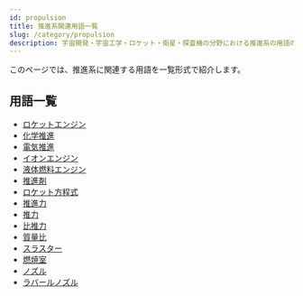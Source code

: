 ```yaml
---
id: propulsion
title: 推進系関連用語一覧
slug: /category/propulsion
description: 宇宙開発・宇宙工学・ロケット・衛星・探査機の分野における推進系の用語の一覧です．意味・定義・概要・説明ページへと移ることができます．
---
```



<Head>
  <script type="application/ld+json">
    {`{
      "@context": "https://schema.org",
      "@type": "DefinedTerm",
      "name": "推進系関連用語一覧",
      "inDefinedTermSet": "https://www.space-portal.org",
      "termCode": "category/propulsion",
      "description": "宇宙開発・宇宙工学・ロケット・衛星・探査機の分野における推進系用語の一覧です．意味・定義・概要・説明ページへと移ることができます．",
      "url": "https://www.space-portal.org/docs/category/propulsion"
    }`}
  </script>
</Head>

このページでは、推進系に関連する用語を一覧形式で紹介します。

## 用語一覧

- [ロケットエンジン](/docs/rocket/propulsion/rocket-engine)
- [化学推進](/docs/rocket/propulsion/type/chemical-propulsion)
- [電気推進](/docs/rocket/propulsion/type/electric-propulsion)
- [イオンエンジン](/docs/rocket/propulsion/type/ion-engine)
- [液体燃料エンジン](/docs/rocket/propulsion/type/liquid-engine) 
- [推進剤](/docs/rocket/propulsion/system/propellant)
- [ロケット方程式](/docs/rocket/propulsion/system/rocket-equation)
- [推進力](/docs/rocket/propulsion/system/propulsion)
- [推力](/docs/rocket/propulsion/system/thrust)
- [比推力](/docs/rocket/propulsion/system/isp)
- [質量比](/docs/rocket/propulsion/system/mass-ratio)
- [スラスター](/docs/rocket/propulsion/system/thruster)
- [燃焼室](/docs/rocket/propulsion/system/combustion-chamber)
- [ノズル](/docs/rocket/propulsion/system/nozzle)
- [ラバールノズル](/docs/rocket/propulsion/system/laval-nozzle)